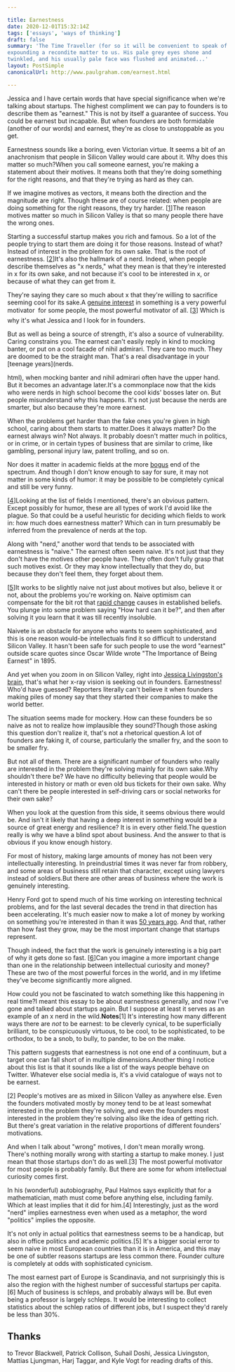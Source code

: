 ```yaml
---

title: Earnestness
date: 2020-12-01T15:32:14Z
tags: ['essays', 'ways of thinking']
draft: false
summary: 'The Time Traveller (for so it will be convenient to speak of him) was
expounding a recondite matter to us. His pale grey eyes shone and
twinkled, and his usually pale face was flushed and animated...'
layout: PostSimple
canonicalUrl: http://www.paulgraham.com/earnest.html

---
```


Jessica and I have certain words that have special significance when we're talking about startups. The highest compliment we can pay to founders is to describe them as "earnest." This is not by itself a guarantee of success. You could be earnest but incapable. But when founders are both formidable (another of our words) and earnest, they're as close to unstoppable as you get.

Earnestness sounds like a boring, even Victorian virtue. It seems a bit of an anachronism that people in Silicon Valley would care about it. Why does this matter so much?When you call someone earnest, you're making a statement about their motives. It means both that they're doing something for the right reasons, and that they're trying as hard as they can.

If we imagine motives as vectors, it means both the direction and the magnitude are right. Though these are of course related: when people are doing something for the right reasons, they try harder. [[1](#f1n)]The reason motives matter so much in Silicon Valley is that so many people there have the wrong ones.

Starting a successful startup makes you rich and famous. So a lot of the people trying to start them are doing it for those reasons. Instead of what? Instead of interest in the problem for its own sake. That is the root of earnestness. [[2](#f2n)]It's also the hallmark of a nerd. Indeed, when people describe themselves as "x nerds," what they mean is that they're interested in x for its own sake, and not because it's cool to be interested in x, or because of what they can get from it.

They're saying they care so much about x that they're willing to sacrifice seeming cool for its sake.A [genuine interest](genius.html) in something is a very powerful motivator  for some people, the most powerful motivator of all. [[3](#f3n)] Which is why it's what Jessica and I look for in founders.

But as well as being a source of strength, it's also a source of vulnerability. Caring constrains you. The earnest can't easily reply in kind to mocking banter, or put on a cool facade of nihil admirari. They care too much. They are doomed to be the straight man. That's a real disadvantage in your [teenage years](nerds.

html), when mocking banter and nihil admirari often have the upper hand. But it becomes an advantage later.It's a commonplace now that the kids who were nerds in high school become the cool kids' bosses later on. But people misunderstand why this happens. It's not just because the nerds are smarter, but also because they're more earnest.

When the problems get harder than the fake ones you're given in high school, caring about them starts to matter.Does it always matter? Do the earnest always win? Not always. It probably doesn't matter much in politics, or in crime, or in certain types of business that are similar to crime, like gambling, personal injury law, patent trolling, and so on.

Nor does it matter in academic fields at the more [bogus](https://scholar.google.com/scholar?hl=en&as_sdt=0%2C5&q=hermeneutic+dialectics+hegemonic+phenomenology+intersectionality) end of the spectrum. And though I don't know enough to say for sure, it may not matter in some kinds of humor: it may be possible to be completely cynical and still be very funny.

[[4](#f4n)]Looking at the list of fields I mentioned, there's an obvious pattern. Except possibly for humor, these are all types of work I'd avoid like the plague. So that could be a useful heuristic for deciding which fields to work in: how much does earnestness matter? Which can in turn presumably be inferred from the prevalence of nerds at the top.

Along with "nerd," another word that tends to be associated with earnestness is "naive." The earnest often seem naive. It's not just that they don't have the motives other people have. They often don't fully grasp that such motives exist. Or they may know intellectually that they do, but because they don't feel them, they forget about them.

[[5](#f5n)]It works to be slightly naive not just about motives but also, believe it or not, about the problems you're working on. Naive optimism can compensate for the bit rot that [rapid change](ecw.html) causes in established beliefs. You plunge into some problem saying "How hard can it be?", and then after solving it you learn that it was till recently insoluble.

Naivete is an obstacle for anyone who wants to seem sophisticated, and this is one reason would-be intellectuals find it so difficult to understand Silicon Valley. It hasn't been safe for such people to use the word "earnest" outside scare quotes since Oscar Wilde wrote "The Importance of Being Earnest" in 1895.

And yet when you zoom in on Silicon Valley, right into [Jessica Livingston's brain](jessica.html), that's what her x-ray vision is seeking out in founders. Earnestness! Who'd have guessed? Reporters literally can't believe it when founders making piles of money say that they started their companies to make the world better.

The situation seems made for mockery. How can these founders be so naive as not to realize how implausible they sound?Though those asking this question don't realize it, that's not a rhetorical question.A lot of founders are faking it, of course, particularly the smaller fry, and the soon to be smaller fry.

But not all of them. There are a significant number of founders who really are interested in the problem they're solving mainly for its own sake.Why shouldn't there be? We have no difficulty believing that people would be interested in history or math or even old bus tickets for their own sake. Why can't there be people interested in self-driving cars or social networks for their own sake?

When you look at the question from this side, it seems obvious there would be. And isn't it likely that having a deep interest in something would be a source of great energy and resilience? It is in every other field.The question really is why we have a blind spot about business. And the answer to that is obvious if you know enough history.

For most of history, making large amounts of money has not been very intellectually interesting. In preindustrial times it was never far from robbery, and some areas of business still retain that character, except using lawyers instead of soldiers.But there are other areas of business where the work is genuinely interesting.

Henry Ford got to spend much of his time working on interesting technical problems, and for the last several decades the trend in that direction has been accelerating. It's much easier now to make a lot of money by working on something you're interested in than it was [50 years ago](re.html). And that, rather than how fast they grow, may be the most important change that startups represent.

Though indeed, the fact that the work is genuinely interesting is a big part of why it gets done so fast. [[6](#f6n)]Can you imagine a more important change than one in the relationship between intellectual curiosity and money? These are two of the most powerful forces in the world, and in my lifetime they've become significantly more aligned.

How could you not be fascinated to watch something like this happening in real time?I meant this essay to be about earnestness generally, and now I've gone and talked about startups again. But I suppose at least it serves as an example of an x nerd in the wild.**Notes**[1] It's interesting how many different ways there are _not_ to be earnest: to be cleverly cynical, to be superficially brilliant, to be conspicuously virtuous, to be cool, to be sophisticated, to be orthodox, to be a snob, to bully, to pander, to be on the make.

This pattern suggests that earnestness is not one end of a continuum, but a target one can fall short of in multiple dimensions.Another thing I notice about this list is that it sounds like a list of the ways people behave on Twitter. Whatever else social media is, it's a vivid catalogue of ways not to be earnest.

[2] People's motives are as mixed in Silicon Valley as anywhere else. Even the founders motivated mostly by money tend to be at least somewhat interested in the problem they're solving, and even the founders most interested in the problem they're solving also like the idea of getting rich. But there's great variation in the relative proportions of different founders' motivations.

And when I talk about "wrong" motives, I don't mean morally wrong. There's nothing morally wrong with starting a startup to make money. I just mean that those startups don't do as well.[3] The most powerful motivator for most people is probably family. But there are some for whom intellectual curiosity comes first.

In his (wonderful) autobiography, Paul Halmos says explicitly that for a mathematician, math must come before anything else, including family. Which at least implies that it did for him.[4] Interestingly, just as the word "nerd" implies earnestness even when used as a metaphor, the word "politics" implies the opposite.

It's not only in actual politics that earnestness seems to be a handicap, but also in office politics and academic politics.[5] It's a bigger social error to seem naive in most European countries than it is in America, and this may be one of subtler reasons startups are less common there. Founder culture is completely at odds with sophisticated cynicism.

The most earnest part of Europe is Scandinavia, and not surprisingly this is also the region with the highest number of successful startups per capita.[6] Much of business is schleps, and probably always will be. But even being a professor is largely schleps. It would be interesting to collect statistics about the schlep ratios of different jobs, but I suspect they'd rarely be less than 30%.

## **Thanks**

to Trevor Blackwell, Patrick Collison, Suhail Doshi, Jessica Livingston, Mattias Ljungman, Harj Taggar, and Kyle Vogt for reading drafts of this.
